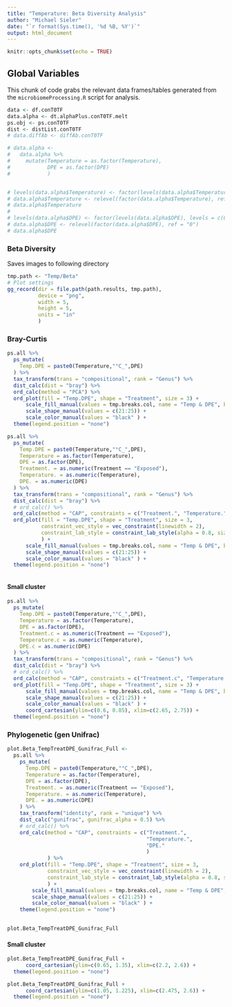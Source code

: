 ```yaml
---
title: "Temperature: Beta Diversity Analysis"
author: "Michael Sieler"
date: "`r format(Sys.time(), '%d %B, %Y')`"
output: html_document
---
```


```r
knitr::opts_chunk$set(echo = TRUE)
```

## Global Variables

This chunk of code grabs the relevant data frames/tables generated from the `microbiomeProcessing.R` script for analysis.

```r

data <- df.conT0TF
data.alpha <- dt.alphaPlus.conT0TF.melt
ps.obj <- ps.conT0TF
dist <- distList.conT0TF
# data.diffAb <- diffAb.conT0TF

# data.alpha <- 
#   data.alpha %>%
#     mutate(Temperature = as.factor(Temperature),
#            DPE = as.factor(DPE)
#            )


# levels(data.alpha$Temperature) <- factor(levels(data.alpha$Temperature), levels = c(28, 32, 35))
# data.alpha$Temperature <- relevel(factor(data.alpha$Temperature), ref = "28")
# data.alpha$Temperature
# 
# levels(data.alpha$DPE) <- factor(levels(data.alpha$DPE), levels = c(0, 14, 21, 28, 42))
# data.alpha$DPE <- relevel(factor(data.alpha$DPE), ref = "0")
# data.alpha$DPE
```

### Beta Diversity

Saves images to following directory

```r

tmp.path <- "Temp/Beta"
# Plot settings
gg_record(dir = file.path(path.results, tmp.path),
          device = "png",
          width = 5,
          height = 5,
          units = "in"
          )


```



### Bray-Curtis

```r

ps.all %>%
  ps_mutate(
    Temp.DPE = paste0(Temperature,"°C_",DPE)
  ) %>%
  tax_transform(trans = "compositional", rank = "Genus") %>% 
  dist_calc(dist = "bray") %>%
  ord_calc(method = "PCA") %>% 
  ord_plot(fill = "Temp.DPE", shape = "Treatment", size = 3) +
      scale_fill_manual(values = tmp.breaks.col, name = "Temp & DPE", breaks = tmp.breaks) +
      scale_shape_manual(values = c(21:25)) +
      scale_color_manual(values = "black" ) +
  theme(legend.position = "none")


```





```r
ps.all %>%
  ps_mutate(
    Temp.DPE = paste0(Temperature,"°C_",DPE),
    Temperature = as.factor(Temperature),
    DPE = as.factor(DPE),
    Treatment. = as.numeric(Treatment == "Exposed"),
    Temperature. = as.numeric(Temperature),
    DPE. = as.numeric(DPE)
  ) %>%
  tax_transform(trans = "compositional", rank = "Genus") %>% 
  dist_calc(dist = "bray") %>%
  # ord_calc() %>%
  ord_calc(method = "CAP", constraints = c("Treatment.", "Temperature.", "DPE.")) %>%
  ord_plot(fill = "Temp.DPE", shape = "Treatment", size = 3,
           constraint_vec_style = vec_constraint(linewidth = 2),
           constraint_lab_style = constraint_lab_style(alpha = 0.8, size = 5)
           ) +
      scale_fill_manual(values = tmp.breaks.col, name = "Temp & DPE", breaks = tmp.breaks) +
      scale_shape_manual(values = c(21:25)) +
      scale_color_manual(values = "black" ) +
  theme(legend.position = "none")



```
#### Small cluster

```r

ps.all %>%
  ps_mutate(
    Temp.DPE = paste0(Temperature,"°C_",DPE),
    Temperature = as.factor(Temperature),
    DPE = as.factor(DPE),
    Treatment.c = as.numeric(Treatment == "Exposed"),
    Temperature.c = as.numeric(Temperature),
    DPE.c = as.numeric(DPE)
  ) %>%
  tax_transform(trans = "compositional", rank = "Genus") %>% 
  dist_calc(dist = "bray") %>%
  # ord_calc() %>%
  ord_calc(method = "CAP", constraints = c("Treatment.c", "Temperature.c", "DPE.c")) %>%
  ord_plot(fill = "Temp.DPE", shape = "Treatment", size = 3) +
      scale_fill_manual(values = tmp.breaks.col, name = "Temp & DPE", breaks = tmp.breaks) +
      scale_shape_manual(values = c(21:25)) +
      scale_color_manual(values = "black" ) +
      coord_cartesian(ylim=c(0.6, 0.85), xlim=c(2.65, 2.75)) +
  theme(legend.position = "none")

```

### Phylogenetic (gen Unifrac)

```r

plot.Beta_TempTreatDPE_Gunifrac_Full <-
  ps.all %>%
    ps_mutate(
      Temp.DPE = paste0(Temperature,"°C_",DPE),
      Temperature = as.factor(Temperature),
      DPE = as.factor(DPE),
      Treatment. = as.numeric(Treatment == "Exposed"),
      Temperature. = as.numeric(Temperature),
      DPE. = as.numeric(DPE)
    ) %>%
    tax_transform("identity", rank = "unique") %>% 
    dist_calc("gunifrac", gunifrac_alpha = 0.5) %>%
    # ord_calc() %>%
    ord_calc(method = "CAP", constraints = c("Treatment.",
                                             "Temperature.",
                                             "DPE."
                                             )
             ) %>%
    ord_plot(fill = "Temp.DPE", shape = "Treatment", size = 3,
             constraint_vec_style = vec_constraint(linewidth = 2),
             constraint_lab_style = constraint_lab_style(alpha = 0.8, size = 5)
             ) +
        scale_fill_manual(values = tmp.breaks.col, name = "Temp & DPE", breaks = tmp.breaks) +
        scale_shape_manual(values = c(21:25)) +
        scale_color_manual(values = "black" ) +
    theme(legend.position = "none")

  
plot.Beta_TempTreatDPE_Gunifrac_Full

```

#### Small cluster

```r

plot.Beta_TempTreatDPE_Gunifrac_Full +
      coord_cartesian(ylim=c(0.65, 1.35), xlim=c(2.2, 2.6)) +
  theme(legend.position = "none")

plot.Beta_TempTreatDPE_Gunifrac_Full +
      coord_cartesian(ylim=c(1.05, 1.225), xlim=c(2.475, 2.6)) +
  theme(legend.position = "none")

```
